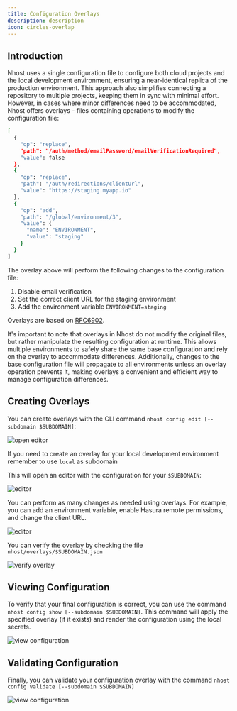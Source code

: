 ```yaml
---
title: Configuration Overlays
description: description
icon: circles-overlap
---
```


## Introduction

Nhost uses a single configuration file to configure both cloud projects and the local development environment, ensuring a near-identical replica of the production environment. This approach also simplifies connecting a repository to multiple projects, keeping them in sync with minimal effort. However, in cases where minor differences need to be accommodated, Nhost offers overlays - files containing operations to modify the configuration file:

```bash
[
  {
    "op": "replace",
    "path": "/auth/method/emailPassword/emailVerificationRequired",
    "value": false
  },
  {
    "op": "replace",
    "path": "/auth/redirections/clientUrl",
    "value": "https://staging.myapp.io"
  },
  {
    "op": "add",
    "path": "/global/environment/3",
    "value": {
      "name": "ENVIRONMENT",
      "value": "staging"
    }
  }
]
```

The overlay above will perform the following changes to the configuration file:

1. Disable email verification
2. Set the correct client URL for the staging environment
3. Add the environment variable `ENVIRONMENT=staging`

<Info>Overlays are based on [RFC6902](https://www.rfc-editor.org/rfc/rfc6902).</Info>

It's important to note that overlays in Nhost do not modify the original files, but rather manipulate the resulting configuration at runtime. This allows multiple environments to safely share the same base configuration and rely on the overlay to accommodate differences. Additionally, changes to the base configuration file will propagate to all environments unless an overlay operation prevents it, making overlays a convenient and efficient way to manage configuration differences.

## Creating Overlays

You can create overlays with the CLI command `nhost config edit [--subdomain $SUBDOMAIN]`:

![open editor](/images/guides/cli/1.png)

<Info>If you need to create an overlay for your local development environment remember to use `local` as subdomain</Info>

This will open an editor with the configuration for your `$SUBDOMAIN`:

![editor](/images/guides/cli/2.png)

You can perform as many changes as needed using overlays. For example, you can add an environment variable, enable Hasura remote permissions, and change the client URL.

![editor](/images/guides/cli/3.png)

You can verify the overlay by checking the file `nhost/overlays/$SUBDOMAIN.json`

![verify overlay](/images/guides/cli/4.png)

## Viewing Configuration

To verify that your final configuration is correct, you can use the command `nhost config show [--subdomain $SUBDOMAIN]`. This command will apply the specified overlay (if it exists) and render the configuration using the local secrets.

![view configuration](/images/guides/cli/5.png)

## Validating Configuration

Finally, you can validate your configuration overlay with the command `nhost config validate [--subdomain $SUBDOMAIN]`

![view configuration](/images/guides/cli/6.png)

